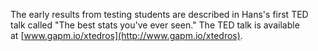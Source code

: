 
The early results from testing students are described in Hans's first TED talk called "The best stats you've ever seen." The TED talk is available at [www.gapm.io/xtedros](http://www.gapm.io/xtedros).